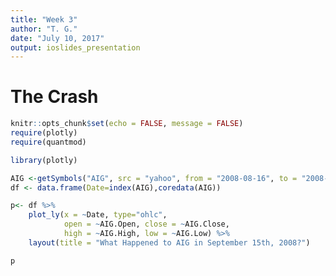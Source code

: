 ---
title: "Week 3"
author: "T. G."
date: "July 10, 2017"
output: ioslides_presentation
---
# The Crash

```{r setup, include=FALSE}
knitr::opts_chunk$set(echo = FALSE, message = FALSE)
require(plotly)
require(quantmod)

```


```{r, echo = FALSE, message = FALSE}
library(plotly)

AIG <-getSymbols("AIG", src = "yahoo", from = "2008-08-16", to = "2008-10-16", auto.assign = FALSE)
df <- data.frame(Date=index(AIG),coredata(AIG))

p<- df %>%
    plot_ly(x = ~Date, type="ohlc",
            open = ~AIG.Open, close = ~AIG.Close,
            high = ~AIG.High, low = ~AIG.Low) %>%
    layout(title = "What Happened to AIG in September 15th, 2008?")

p

```
